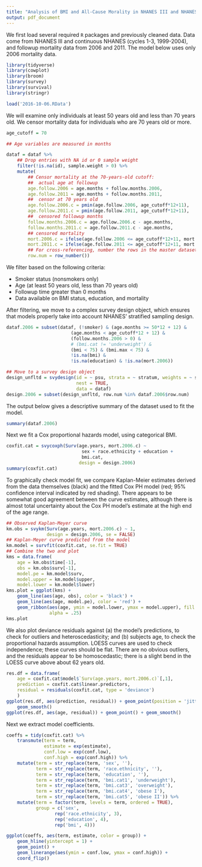 ```yaml
---
title: "Analysis of BMI and All-Cause Morality in NHANES III and NHANES 1999-2004"
output: pdf_document
---
```


We first load several required `R` packages and previously cleaned data.  Data come from NHANES III and continuous NHANES (cycles 1-3, 1999-2004), and followup mortality data from 2006 and 2011.  The model below uses only 2006 mortality data.  

```r
library(tidyverse)
library(cowplot)
library(broom)
library(survey)
library(survival)
library(stringr)

load('2016-10-06.RData')
```

We will examine only individuals at least 50 years old and less than 70 years old.  We censor mortality data for individuals who are 70 years old or more.   

```r
age_cutoff = 70

## Age variables are measured in months

dataf = dataf %>% 
	## Drop entries with NA id or 0 sample weight
	filter(!is.na(id), sample.weight > 0) %>%
	mutate(
		## Censor mortality at the 70-years-old cutoff: 
		##  actual age at followup
		age.follow.2006 = age.months + follow.months.2006,
		age.follow.2011 = age.months + follow.months.2011,
		##  censor at 70 years old
		age.follow.2006.c = pmin(age.follow.2006, age_cutoff*12+11),
		age.follow.2011.c = pmin(age.follow.2011, age_cutoff*12+11),
		##  censored followup months
		follow.months.2006.c = age.follow.2006.c - age.months,
		follow.months.2011.c = age.follow.2011.c - age.months,
		## censored mortality
		mort.2006.c = ifelse(age.follow.2006 <= age_cutoff*12+11, mort.2006, NA), 
		mort.2011.c = ifelse(age.follow.2011 <= age_cutoff*12+11, mort.2011, NA),
		## For cross-referencing, number the rows in the master dataset
		row.num = row_number())
```

We filter based on the following criteria:  

- Smoker status (nonsmokers only)
- Age (at least 50 years old, less than 70 years old)
- Followup time greater than 0 months
- Data available on BMI status, education, and mortality

After filtering, we move to a complex survey design object, which ensures that models properly take into account NHANES' stratified sampling design.

```r
dataf.2006 = subset(dataf, (!smoker) & (age.months >= 50*12 + 12) & 
						(age.months < age_cutoff*12 + 12) & 
						(follow.months.2006 > 0) &
						# (bmi.cat != 'underweight') & 
						(bmi < 75) & (bmi.max < 75) &
						!is.na(bmi) &
						!is.na(education) & !is.na(mort.2006))

## Move to a survey design object
design_unfltd = svydesign(id = ~ psu, strata = ~ stratum, weights = ~ sample.weight, 
						  nest = TRUE, 
						  data = dataf)
design.2006 = subset(design_unfltd, row.num %in% dataf.2006$row.num)
```

The output below gives a descriptive summary of the dataset used to fit the model. 

```r
summary(dataf.2006)
```

Next we fit a Cox proportional hazards model, using categorical BMI.  

```r
coxfit.cat = svycoxph(Surv(age.years, mort.2006.c) ~ 
				  			sex + race.ethnicity + education +
				  			bmi.cat, 
						   design = design.2006)
summary(coxfit.cat)
```

To graphically check model fit, we compare Kaplan-Meier estimates derived from the data themselves (black) and the fitted Cox PH model (red; 95% confidence interval indicated by red shading).  There appears to be somewhat good agreement between the curve estimates, although there is almost total uncertainty about the Cox PH model's estimate at the high end of the age range.  

```r
## Observed Kaplan-Meyer curve
km.obs = svykm(Surv(age.years, mort.2006.c) ~ 1, 
			   design = design.2006, se = FALSE)
## Kaplan-Meyer curve predicted from the model
km.model = survfit(coxfit.cat, se.fit = TRUE)
## Combine the two and plot
kms = data.frame(
	age = km.obs$time[-1],
	obs = km.obs$surv[-1],
	model.pe = km.model$surv,
	model.upper = km.model$upper, 
	model.lower = km.model$lower)
kms.plot = ggplot(kms) + 
	geom_line(aes(age, obs), color = 'black') +
	geom_line(aes(age, model.pe), color = 'red') +
	geom_ribbon(aes(age, ymin = model.lower, ymax = model.upper), fill = 'red', 
				alpha = .25)
kms.plot
```

We also plot deviance residuals against (a) the model's predictions, to check for outliers and heteroscedasticity; and (b) subjects age, to check the proportional hazards assumption.  LOESS curves are used to check independence; these curves should be flat.  There are no obvious outliers, and the residuals appear to be homoscedastic; there is a slight bend in the LOESS curve above about 62 years old.  

```r
res.df = data.frame(
	age = coxfit.cat$model$`Surv(age.years, mort.2006.c)`[,1],
	prediction = coxfit.cat$linear.predictors,
	residual = residuals(coxfit.cat, type = 'deviance')
	)
ggplot(res.df, aes(prediction, residual)) + geom_point(position = 'jitter') +
	geom_smooth()
ggplot(res.df, aes(age, residual)) + geom_point() + geom_smooth()
```

Next we extract model coefficients.  

```r
coeffs = tidy(coxfit.cat) %>%
	transmute(term = term, 
			  estimate = exp(estimate),
			  conf.low = exp(conf.low),
			  conf.high = exp(conf.high)) %>%
	mutate(term = str_replace(term, 'sex', ''),
		   term = str_replace(term, 'race.ethnicity', ''),
		   term = str_replace(term, 'education', ''),
		   term = str_replace(term, 'bmi.cat1', 'underweight'),
		   term = str_replace(term, 'bmi.cat3', 'overweight'),
		   term = str_replace(term, 'bmi.cat4', 'obese I'), 
		   term = str_replace(term, 'bmi.cat5', 'obese II')) %>%
	mutate(term = factor(term, levels = term, ordered = TRUE), 
		   group = c('sex', 
		   		  rep('race.ethnicity', 3), 
		   		  rep('education', 4), 
		   		  rep('bmi', 4)))

ggplot(coeffs, aes(term, estimate, color = group)) + 
	geom_hline(yintercept = 1) +
	geom_point() + 
	geom_linerange(aes(ymin = conf.low, ymax = conf.high)) +
	coord_flip()
```
			  
			  
			  